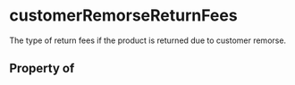 # customerRemorseReturnFees

The type of return fees if the product is returned due to customer remorse.

## Property of



